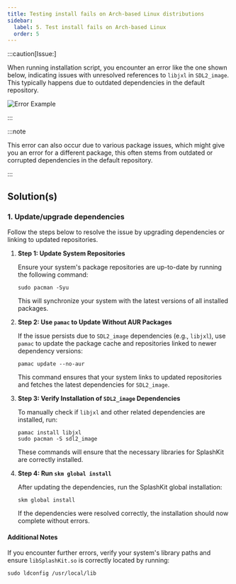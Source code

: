 ```yaml
---
title: Testing install fails on Arch-based Linux distributions
sidebar:
  label: 5. Test install fails on Arch-based Linux
  order: 5
---
```



:::caution[Issue:]

When running installation script, you encounter an error like the one shown below, indicating issues with unresolved references to `libjxl` in `SDL2_image`. This typically happens due to outdated dependencies in the default repository.

![Error Example](/images/troubleshoot/linux/arch-error.png)

:::

:::note

This error can also occur due to various package issues, which might give you an error for a different package, this often stems from outdated or corrupted dependencies in the default repository.

:::

## Solution(s)

### 1. Update/upgrade dependencies

Follow the steps below to resolve the issue by upgrading dependencies or linking to updated repositories.

<Steps>

1. **Step 1: Update System Repositories**

    Ensure your system's package repositories are up-to-date by running the following command:

    ```shell
    sudo pacman -Syu
    ```

    This will synchronize your system with the latest versions of all installed packages.

2. **Step 2: Use `pamac` to Update Without AUR Packages**

    If the issue persists due to `SDL2_image` dependencies (e.g., `libjxl`), use `pamac` to update the package cache and repositories linked to newer dependency versions:

    ```shell
    pamac update --no-aur
    ```

    This command ensures that your system links to updated repositories and fetches the latest dependencies for `SDL2_image`.

3. **Step 3: Verify Installation of `SDL2_image` Dependencies**

    To manually check if `libjxl` and other related dependencies are installed, run:

    ```shell
    pamac install libjxl
    sudo pacman -S sdl2_image
    ```

    These commands will ensure that the necessary libraries for SplashKit are correctly installed.

4. **Step 4: Run `skm global install`**

    After updating the dependencies, run the SplashKit global installation:

    ```shell
    skm global install
    ```

    If the dependencies were resolved correctly, the installation should now complete without errors.

</Steps>

#### Additional Notes

If you encounter further errors, verify your system's library paths and ensure `libSplashKit.so` is correctly located by running:

```shell
sudo ldconfig /usr/local/lib
```

